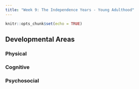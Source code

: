 ```yaml
---
title: "Week 9: The Independence Years - Young Adulthood"
---
```


```r
knitr::opts_chunk$set(echo = TRUE)
```

## Developmental Areas {.tabset}

### Physical

### Cognitive

### Psychosocial

## {-}